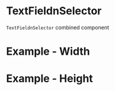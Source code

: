 

<Meta title="Combined/TextFieldnSelector" component={TextFieldnSelector} />

# TextFieldnSelector

`TextFieldnSelector` combined component

<Canvas>
  <Story name="Basic">
    <div style={{ padding: "2em", width: 230, backgroundColor: "rgba(0,0,0,0.2)"  }}>
      <TextFieldnSelector label="LableName" />
    </div>
  </Story>
</Canvas>

# Example - Width

<Canvas>
  <Story name="Width">
    <div style={{ padding: "2em", width: 230, backgroundColor: "rgba(0,0,0,0.2)"  }}>
      <TextFieldnSelector label="Width" />
    </div>
  </Story>
</Canvas>


# Example - Height

<Canvas>
  <Story name="Height">
    <div style={{ padding: "2em", width: 230, backgroundColor: "rgba(0,0,0,0.2)"  }}>
      <TextFieldnSelector label="Height" />
    </div>
  </Story>
</Canvas>